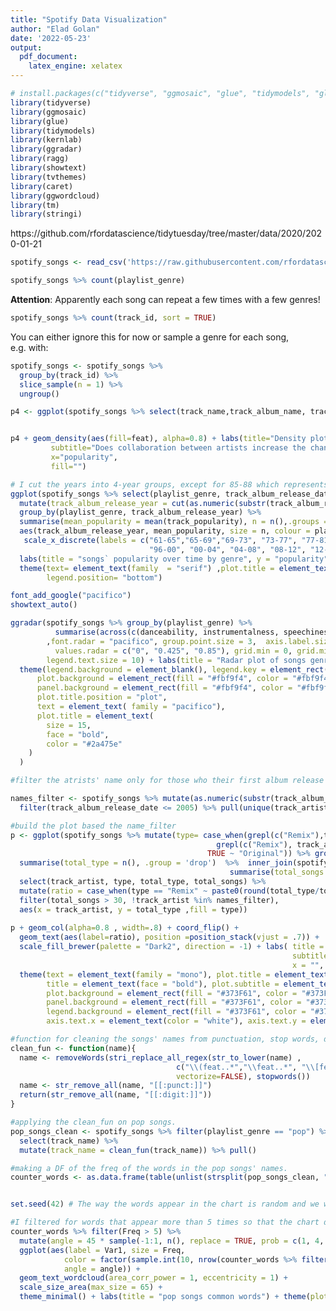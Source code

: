 ```yaml
---
title: "Spotify Data Visualization"
author: "Elad Golan"
date: '2022-05-23'
output:
  pdf_document:
    latex_engine: xelatex
---
```


```r
# install.packages(c("tidyverse", "ggmosaic", "glue", "tidymodels", "glmnet", "randomForest", "kernlab"))
library(tidyverse)
library(ggmosaic)
library(glue)
library(tidymodels)
library(kernlab)
library(ggradar)
library(ragg)
library(showtext)
library(tvthemes)
library(caret)
library(ggwordcloud)
library(tm)
library(stringi)
```

https://github.com/rfordatascience/tidytuesday/tree/master/data/2020/2020-01-21

```r
spotify_songs <- read_csv('https://raw.githubusercontent.com/rfordatascience/tidytuesday/master/data/2020/2020-01-21/spotify_songs.csv')

spotify_songs %>% count(playlist_genre)
```
**Attention**: Apparently each song can repeat a few times with a few genres!

```r
spotify_songs %>% count(track_id, sort = TRUE)
```

You can either ignore this for now or sample a genre for each song, e.g. with:

```r
spotify_songs <- spotify_songs %>%
  group_by(track_id) %>%
  slice_sample(n = 1) %>%
  ungroup()
```

```r
p4 <- ggplot(spotify_songs %>% select(track_name,track_album_name, track_popularity) %>% filter(!(grepl(c("feat"),track_album_name) & !grepl(c("feat"),track_name))) %>% mutate(feat = case_when(grepl(c("feat"),track_name) ~ "Collaboration", TRUE ~ "Solo")), aes(track_popularity))


p4 + geom_density(aes(fill=feat), alpha=0.8) + labs(title="Density plot", 
         subtitle="Does collaboration between artists increase the chance that the song will be popular?",
         x="popularity",
         fill="")

```

```r
# I cut the years into 4-year groups, except for 85-88 which represents a 3-year period.
ggplot(spotify_songs %>% select(playlist_genre, track_album_release_date, track_popularity) %>%
  mutate(track_album_release_year = cut(as.numeric(substr(track_album_release_date,1,4)), breaks = 16)) %>%
  group_by(playlist_genre, track_album_release_year) %>% 
  summarise(mean_popularity = mean(track_popularity), n = n(),.groups = 'drop') %>% filter(n >=10),
  aes(track_album_release_year, mean_popularity, size = n, colour = playlist_genre)) + geom_point(alpha = 0.7)  + scale_size_binned(breaks = c(50, 200, 500, 1000),range = c(2, 7)) + scale_color_brewer(palette  = "Dark2")  + scale_color_hue(direction = -1)  + 
   scale_x_discrete(labels = c("61-65","65-69","69-73", "73-77", "77-81", "81-85", "85-88","88-92", "92-96",
                               "96-00", "00-04", "04-08", "08-12", "12-16", "16-20")) + 
  labs(title = "songs` popularity over time by genre", y = "popularity", x="years") + theme_avatar() + 
  theme(text= element_text(family  = "serif") ,plot.title = element_text(size=14, face="bold", hjust = 0.5),
        legend.position= "bottom")


```


```r
font_add_google("pacifico")
showtext_auto()

ggradar(spotify_songs %>% group_by(playlist_genre) %>% 
          summarise(across(c(danceability, instrumentalness, speechiness,energy , valence),mean))
        ,font.radar = "pacifico", group.point.size = 3,  axis.label.size = 4, grid.label.size = 3,
          values.radar = c("0", "0.425", "0.85"), grid.min = 0, grid.mid = 0.4, grid.max = 0.85,
        legend.text.size = 10) + labs(title = "Radar plot of songs genre") + 
  theme(legend.background = element_blank(), legend.key = element_rect(fill = NA, color = NA),
      plot.background = element_rect(fill = "#fbf9f4", color = "#fbf9f4"),
      panel.background = element_rect(fill = "#fbf9f4", color = "#fbf9f4"),
      plot.title.position = "plot",
      text = element_text( family = "pacifico"),
      plot.title = element_text(
        size = 15,
        face = "bold", 
        color = "#2a475e"
    )
  )
```



```r
#filter the atrists' name only for those who their first album release after 2005. 

names_filter <- spotify_songs %>% mutate(as.numeric(substr(track_album_release_date,1,4))) %>%
  filter(track_album_release_date <= 2005) %>% pull(unique(track_artist))                                              

#build the plot based the name_filter
p <- ggplot(spotify_songs %>% mutate(type= case_when(grepl(c("Remix"),track_name) | 
                                              grepl(c("Remix"), track_album_name) ~ "Remix", 
                                            TRUE ~ "Original")) %>% group_by(track_artist, type) %>%
  summarise(total_type = n(), .group = 'drop')  %>%  inner_join(spotify_songs %>% group_by(track_artist) %>% 
                                                 summarise(total_songs = n()), by = "track_artist") %>% 
  select(track_artist, type, total_type, total_songs) %>% 
  mutate(ratio = case_when(type == "Remix" ~ paste0(round(total_type/total_songs, 2)*100, "%"), TRUE ~ "")) %>% 
  filter(total_songs > 30, !track_artist %in% names_filter),
  aes(x = track_artist, y = total_type ,fill = type))
  
p + geom_col(alpha=0.8 , width=.8) + coord_flip() + 
  geom_text(aes(label=ratio), position =position_stack(vjust = .7)) +
  scale_fill_brewer(palette = "Dark2", direction = -1) + labs( title = "Successful artist from the 2000s",
                                                               subtitle = "Remixes & Original" , 
                                                               x = "", y = "number of songs") + 
  theme(text = element_text(family = "mono"), plot.title = element_text(face = "bold", hjust = 0.5), 
        title = element_text(face = "bold"), plot.subtitle = element_text(hjust = 0.5) , 
        plot.background = element_rect(fill = "#373F61", color = "#373F61"), 
        panel.background = element_rect(fill = "#373F61", color = "#373F61"), 
        legend.background = element_rect(fill = "#373F61", color = "#373F61"), 
        axis.text.x = element_text(color = "white"), axis.text.y = element_text(color = "white"))

```






```r

#function for cleaning the songs' names from punctuation, stop words, digits and irrelevant words as Remix, Original etc.
clean_fun <- function(name){
  name <- removeWords(stri_replace_all_regex(str_to_lower(name) , 
                                     c("\\(feat..*","\\feat..*", "\\[feat..*","\\-.*","\\(.*"), "", 
                                     vectorize=FALSE), stopwords())
  name <- str_remove_all(name, "[[:punct:]]")
  return(str_remove_all(name, "[[:digit:]]"))
}

#applying the clean_fun on pop songs.
pop_songs_clean <- spotify_songs %>% filter(playlist_genre == "pop") %>%
  select(track_name) %>%
  mutate(track_name = clean_fun(track_name)) %>% pull()

#making a DF of the freq of the words in the pop songs' names.
counter_words <- as.data.frame(table(unlist(strsplit(pop_songs_clean, " "))))


set.seed(42) # The way the words appear in the chart is random and we would like to get identical results.

#I filtered for words that appear more than 5 times so that the chart does not become too cluttered.
counter_words %>% filter(Freq > 5) %>%
  mutate(angle = 45 * sample(-1:1, n(), replace = TRUE, prob = c(1, 4, 1))) %>% 
  ggplot(aes(label = Var1, size = Freq, 
            color = factor(sample.int(10, nrow(counter_words %>% filter(Freq > 5)), replace = TRUE)), 
            angle = angle)) +
  geom_text_wordcloud(area_corr_power = 1, eccentricity = 1) +
  scale_size_area(max_size = 65) +
  theme_minimal() + labs(title = "pop songs common words") + theme(plot.title = element_text(family = "serif" ,face = "bold", hjust = 0.5))
```
